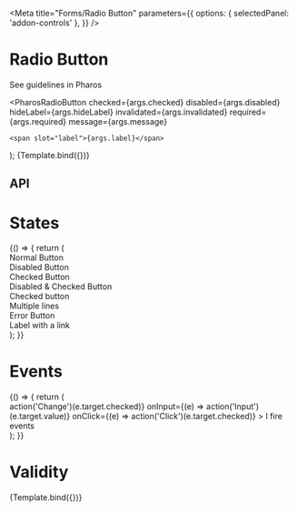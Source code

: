 

<Meta
  title="Forms/Radio Button"
  parameters={{
    options: { selectedPanel: 'addon-controls' },
  }}
/>

# Radio Button

<PharosLink href="https://www.jstor.org/pharos/components/radio-button" target="_blank">
  See guidelines in Pharos
</PharosLink>

  <PharosRadioButton
    checked={args.checked}
    disabled={args.disabled}
    hideLabel={args.hideLabel}
    invalidated={args.invalidated}
    required={args.required}
    message={args.message}
  >
    <span slot="label">{args.label}</span>
  </PharosRadioButton>
);

<Canvas withToolbar>
  <Story
    name="Base"
    argTypes={{
      label: { control: { type: 'text' }, defaultValue: 'Radio Button 1' },
      checked: { control: { type: 'boolean' }, defaultValue: false },
      disabled: { control: { type: 'boolean' }, defaultValue: false },
      hideLabel: { control: { type: 'boolean' }, defaultValue: false },
    }}
  >
    {Template.bind({})}
  </Story>
</Canvas>

## API

<ArgsTable of={PharosRadioButton} />

# States

<Canvas withToolbar>
  <Story name="States">
    {() => {
      return (
        <div>
          <div>
            <PharosRadioButton name="base">
              <span slot="label">Normal Button</span>
            </PharosRadioButton>
          </div>
          <div>
            <PharosRadioButton name="disabled" disabled>
              <span slot="label">Disabled Button</span>
            </PharosRadioButton>
          </div>
          <div>
            <PharosRadioButton name="checked" checked>
              <span slot="label">Checked Button</span>
            </PharosRadioButton>
          </div>
          <div>
            <PharosRadioButton name="checked-disabled" checked disabled>
              <span slot="label">Disabled & Checked Button</span>
            </PharosRadioButton>
          </div>
          <div>
            <PharosRadioButton name="multi" checked>
              <div slot="label">
                <div>Checked button</div>
                <div>Multiple lines</div>
              </div>
            </PharosRadioButton>
          </div>
          <div>
            <PharosRadioButton name="invalidated" invalidated>
              <span slot="label">Error Button</span>
            </PharosRadioButton>
          </div>
          <div>
            <PharosRadioButton name="with-link">
              <span slot="label">
                Label with a <PharosLink href="#">link</PharosLink>
              </span>
            </PharosRadioButton>
          </div>
        </div>
      );
    }}
  </Story>
</Canvas>

# Events

<Canvas withToolbar>
  <Story name="Events">
    {() => {
      return (
        <div
          style={{
            display: 'grid',
            gridGap: '1rem',
            gridTemplateColumns: 'repeat(1, 250px)',
          }}
        >
          <PharosRadioButton
            value="My value"
            onChange={(e) => action('Change')(e.target.checked)}
            onInput={(e) => action('Input')(e.target.value)}
            onClick={(e) => action('Click')(e.target.checked)}
          >
            <span slot="label">I fire events</span>
          </PharosRadioButton>
        </div>
      );
    }}
  </Story>
</Canvas>

# Validity

<Canvas withToolbar>
  <Story
    name="Validity"
    argTypes={{
      label: { control: { type: 'text' }, defaultValue: 'Radio Button 1' },
      invalidated: { control: { type: 'boolean' }, defaultValue: true },
      required: { control: { type: 'boolean' }, defaultValue: true },
      message: {
        control: { type: 'text' },
        defaultValue: 'This field is required, please make a selection',
      },
    }}
  >
    {Template.bind({})}
  </Story>
</Canvas>
